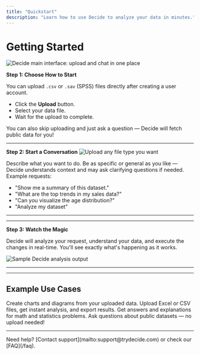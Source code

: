 ```yaml
---
title: "Quickstart"
description: "Learn how to use Decide to analyze your data in minutes."
---
```





# Getting Started
![Decide main interface: upload and chat in one place](images/homepage.png)

**Step 1: Choose How to Start**

You can upload `.csv` or `.sav` (SPSS) files directly after creating a user account.

- Click the **Upload** button.
- Select your data file.
- Wait for the upload to complete.

<Note>
You can also skip uploading and just ask a question — Decide will fetch public data for you!
</Note>


---

**Step 2: Start a Conversation**
![Upload any file type you want](images/file-upload.png)

Describe what you want to do. Be as specific or general as you like — Decide understands context and may ask clarifying questions if needed.
Example requests:
  - "Show me a summary of this dataset."
  - "What are the top trends in my sales data?"
  - "Can you visualize the age distribution?"
  - "Analyze my dataset"

---


---


**Step 3: Watch the Magic**

Decide will analyze your request, understand your data, and execute the changes in real-time. You'll see exactly what's happening as it works.

![Sample Decide analysis output](images/analysis-results.png)

---


---

## Example Use Cases

<CardGroup cols={2}>
  <Card title="Data Visualization" icon="chart-bar">
    Create charts and diagrams from your uploaded data.
  </Card>
  <Card title="Excel & CSV Analysis" icon="file-upload">
    Upload Excel or CSV files, get instant analysis, and export results.
  </Card>
  <Card title="Math & Statistics" icon="calculator">
    Get answers and explanations for math and statistics problems.
  </Card>
  <Card title="Web Data Extraction" icon="globe">
    Ask questions about public datasets — no upload needed!
  </Card>
</CardGroup>

---

<Note>
Need help? [Contact support](mailto:support@trydecide.com) or check our [FAQ](/faq).
</Note>
